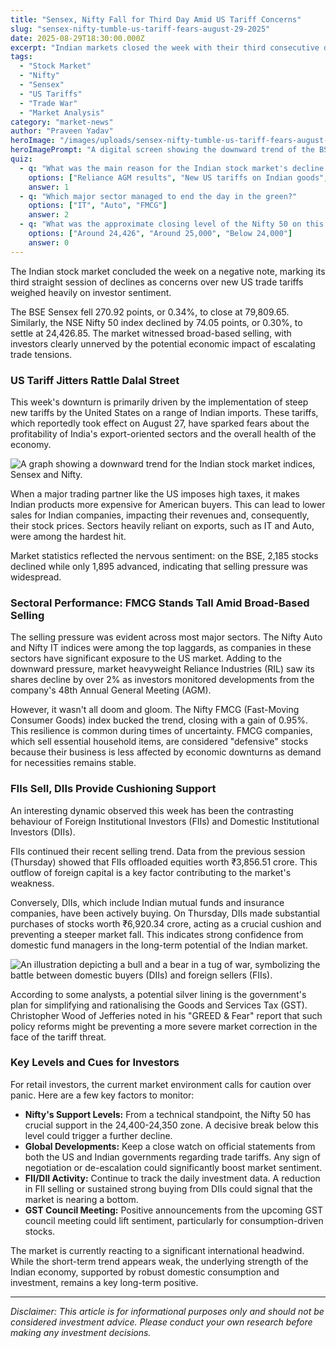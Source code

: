 ```yaml
---
title: "Sensex, Nifty Fall for Third Day Amid US Tariff Concerns"
slug: "sensex-nifty-tumble-us-tariff-fears-august-29-2025"
date: 2025-08-29T18:30:00.000Z
excerpt: "Indian markets closed the week with their third consecutive day of losses as anxiety over new US tariffs on Indian goods continued to dampen investor sentiment. The Sensex closed below 80,000 while the Nifty held above 24,400."
tags:
  - "Stock Market"
  - "Nifty"
  - "Sensex"
  - "US Tariffs"
  - "Trade War"
  - "Market Analysis"
category: "market-news"
author: "Praveen Yadav"
heroImage: "/images/uploads/sensex-nifty-tumble-us-tariff-fears-august-29-2025/hero-image.jpg"
heroImagePrompt: "A digital screen showing the downward trend of the BSE Sensex stock market index, with worried investors reflected in the background."
quiz:
  - q: "What was the main reason for the Indian stock market's decline on August 29, 2025?"
    options: ["Reliance AGM results", "New US tariffs on Indian goods", "Weak monsoon forecast"]
    answer: 1
  - q: "Which major sector managed to end the day in the green?"
    options: ["IT", "Auto", "FMCG"]
    answer: 2
  - q: "What was the approximate closing level of the Nifty 50 on this day?"
    options: ["Around 24,426", "Around 25,000", "Below 24,000"]
    answer: 0
---
```


The Indian stock market concluded the week on a negative note, marking its third straight session of declines as concerns over new US trade tariffs weighed heavily on investor sentiment.

The BSE Sensex fell 270.92 points, or 0.34%, to close at 79,809.65. Similarly, the NSE Nifty 50 index declined by 74.05 points, or 0.30%, to settle at 24,426.85. The market witnessed broad-based selling, with investors clearly unnerved by the potential economic impact of escalating trade tensions.

### US Tariff Jitters Rattle Dalal Street

This week's downturn is primarily driven by the implementation of steep new tariffs by the United States on a range of Indian imports. These tariffs, which reportedly took effect on August 27, have sparked fears about the profitability of India's export-oriented sectors and the overall health of the economy.

![A graph showing a downward trend for the Indian stock market indices, Sensex and Nifty.](/images/uploads/sensex-nifty-tumble-us-tariff-fears-august-29-2025/market-decline-chart.png)

When a major trading partner like the US imposes high taxes, it makes Indian products more expensive for American buyers. This can lead to lower sales for Indian companies, impacting their revenues and, consequently, their stock prices. Sectors heavily reliant on exports, such as IT and Auto, were among the hardest hit.

Market statistics reflected the nervous sentiment: on the BSE, 2,185 stocks declined while only 1,895 advanced, indicating that selling pressure was widespread.

### Sectoral Performance: FMCG Stands Tall Amid Broad-Based Selling

The selling pressure was evident across most major sectors. The Nifty Auto and Nifty IT indices were among the top laggards, as companies in these sectors have significant exposure to the US market. Adding to the downward pressure, market heavyweight Reliance Industries (RIL) saw its shares decline by over 2% as investors monitored developments from the company's 48th Annual General Meeting (AGM).

However, it wasn't all doom and gloom. The Nifty FMCG (Fast-Moving Consumer Goods) index bucked the trend, closing with a gain of 0.95%. This resilience is common during times of uncertainty. FMCG companies, which sell essential household items, are considered "defensive" stocks because their business is less affected by economic downturns as demand for necessities remains stable.

### FIIs Sell, DIIs Provide Cushioning Support

An interesting dynamic observed this week has been the contrasting behaviour of Foreign Institutional Investors (FIIs) and Domestic Institutional Investors (DIIs).

FIIs continued their recent selling trend. Data from the previous session (Thursday) showed that FIIs offloaded equities worth ₹3,856.51 crore. This outflow of foreign capital is a key factor contributing to the market's weakness.

Conversely, DIIs, which include Indian mutual funds and insurance companies, have been actively buying. On Thursday, DIIs made substantial purchases of stocks worth ₹6,920.34 crore, acting as a crucial cushion and preventing a steeper market fall. This indicates strong confidence from domestic fund managers in the long-term potential of the Indian market.

![An illustration depicting a bull and a bear in a tug of war, symbolizing the battle between domestic buyers (DIIs) and foreign sellers (FIIs).](/images/uploads/sensex-nifty-tumble-us-tariff-fears-august-29-2025/fii-dii-tug-of-war.png)

According to some analysts, a potential silver lining is the government's plan for simplifying and rationalising the Goods and Services Tax (GST). Christopher Wood of Jefferies noted in his "GREED & Fear" report that such policy reforms might be preventing a more severe market correction in the face of the tariff threat.

### Key Levels and Cues for Investors

For retail investors, the current market environment calls for caution over panic. Here are a few key factors to monitor:

*   **Nifty's Support Levels:** From a technical standpoint, the Nifty 50 has crucial support in the 24,400-24,350 zone. A decisive break below this level could trigger a further decline.
*   **Global Developments:** Keep a close watch on official statements from both the US and Indian governments regarding trade tariffs. Any sign of negotiation or de-escalation could significantly boost market sentiment.
*   **FII/DII Activity:** Continue to track the daily investment data. A reduction in FII selling or sustained strong buying from DIIs could signal that the market is nearing a bottom.
*   **GST Council Meeting:** Positive announcements from the upcoming GST council meeting could lift sentiment, particularly for consumption-driven stocks.

The market is currently reacting to a significant international headwind. While the short-term trend appears weak, the underlying strength of the Indian economy, supported by robust domestic consumption and investment, remains a key long-term positive.

***

*Disclaimer: This article is for informational purposes only and should not be considered investment advice. Please conduct your own research before making any investment decisions.*